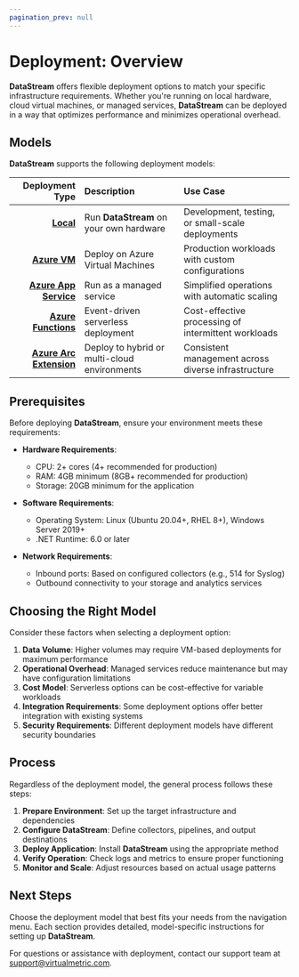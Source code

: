 ```yaml
---
pagination_prev: null
---
```


# Deployment: Overview

**DataStream** offers flexible deployment options to match your specific infrastructure requirements. Whether you're running on local hardware, cloud virtual machines, or managed services, **DataStream** can be deployed in a way that optimizes performance and minimizes operational overhead.

## Models

**DataStream** supports the following deployment models:

|Deployment Type|Description|Use Case|
|--:|:--|:--|
|[**Local**](./local.mdx)|Run **DataStream** on your own hardware|Development, testing, or small-scale deployments|
|[**Azure VM**](./azure-vm.mdx)|Deploy on Azure Virtual Machines|Production workloads with custom configurations|
|[**Azure App Service**](./azure-app-service.mdx)|Run as a managed service|Simplified operations with automatic scaling|
|[**Azure Functions**](./azure-functions.mdx)|Event-driven serverless deployment|Cost-effective processing of intermittent workloads|
|[**Azure Arc Extension**](./azure-arc-extension.mdx)|Deploy to hybrid or multi-cloud environments|Consistent management across diverse infrastructure|

## Prerequisites

Before deploying **DataStream**, ensure your environment meets these requirements:

- **Hardware Requirements**:
  - CPU: 2+ cores (4+ recommended for production)
  - RAM: 4GB minimum (8GB+ recommended for production)
  - Storage: 20GB minimum for the application

- **Software Requirements**:
  - Operating System: Linux (Ubuntu 20.04+, RHEL 8+), Windows Server 2019+
  - .NET Runtime: 6.0 or later

- **Network Requirements**:
  - Inbound ports: Based on configured collectors (e.g., 514 for Syslog)
  - Outbound connectivity to your storage and analytics services

## Choosing the Right Model

Consider these factors when selecting a deployment option:

1. **Data Volume**: Higher volumes may require VM-based deployments for maximum performance
2. **Operational Overhead**: Managed services reduce maintenance but may have configuration limitations
3. **Cost Model**: Serverless options can be cost-effective for variable workloads
4. **Integration Requirements**: Some deployment options offer better integration with existing systems
5. **Security Requirements**: Different deployment models have different security boundaries

## Process

Regardless of the deployment model, the general process follows these steps:

1. **Prepare Environment**: Set up the target infrastructure and dependencies
2. **Configure **DataStream****: Define collectors, pipelines, and output destinations
3. **Deploy Application**: Install **DataStream** using the appropriate method
4. **Verify Operation**: Check logs and metrics to ensure proper functioning
5. **Monitor and Scale**: Adjust resources based on actual usage patterns

## Next Steps

Choose the deployment model that best fits your needs from the navigation menu. Each section provides detailed, model-specific instructions for setting up **DataStream**.

For questions or assistance with deployment, contact our support team at support@virtualmetric.com.
